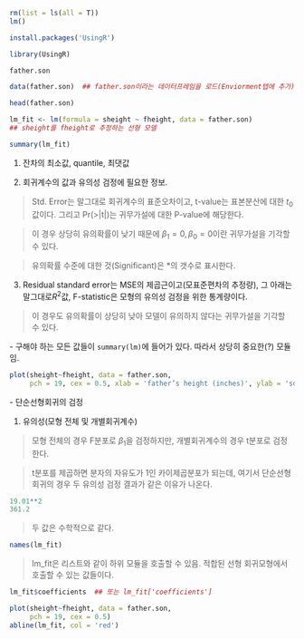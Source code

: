 ```r
rm(list = ls(all = T))
lm()
```

```r
install.packages('UsingR')
```

```r
library(UsingR)
```

```r
father.son
```

```r
data(father.son)  ## father.son이라는 데이터프레임을 로드(Enviorment탭에 추가)

head(father.son)
```

```r
lm_fit <- lm(formula = sheight ~ fheight, data = father.son)
## sheight를 fheight로 추정하는 선형 모델

summary(lm_fit)
```

1.  잔차의 최소값, quantile, 최댓값

2.  회귀계수의 값과 유의성 검정에 필요한 정보.

> Std. Error는 말그대로 회귀계수의 표준오차이고, t-value는 표본분산에 대한 $t_0$값이다. 그리고 Pr(\>\|t\|)는 귀무가설에 대한 P-value에 해당한다.

> 이 경우 상당히 유의확률이 낮기 때문에 $\beta_1 = 0, \beta_0 = 0$이란 귀무가설을 기각할 수 있다.

> 유의확률 수준에 대한 것(Significant)은 \*의 갯수로 표시한다.

3. Residual standard error는 MSE의 제곱근이고(모표준편차의 추정량), 그 아래는 말그대로$R^2$값, F-statistic은 모형의 유의성 검정을 위한 통계량이다.

> 이 경우도 유의확률이 상당히 낮아 모델이 유의하지 않다는 귀무가설을 기각할 수 있다.


\- 구해야 하는 모든 값들이 `summary(lm)`에 들어가 있다. 따라서 상당히 중요한(?) 모듈임.

```r
plot(sheight~fheight, data = father.son,
     pch = 19, cex = 0.5, xlab = 'father’s height (inches)', ylab = 'son’s height (inches)')

```


\- 단순선형회귀의 검정

1. 유의성(모형 전체 및 개별회귀계수)

> 모형 전체의 경우 F분포로 $\beta_1$을 검정하지만, 개별회귀계수의 경우 t분포로 검정한다.

> t분포를 제곱하면 분자의 자유도가 1인 카이제곱분포가 되는데, 여기서 단순선형회귀의 경우 두 유의성 검정 결과가 같은 이유가 나온다.

```r
19.01**2
361.2
```
> 두 값은 수학적으로 같다.

```r
names(lm_fit)
```

> lm_fit은 리스트와 같이 하위 모듈을 호출할 수 있음. 적합된 선형 회귀모형에서 호출할 수 있는 값들이다.

```r
lm_fit$coefficients  ## 또는 lm_fit['coefficients']
```
```r
plot(sheight~fheight, data = father.son,
     pch = 19, cex = 0.5)
abline(lm_fit, col = 'red')
```